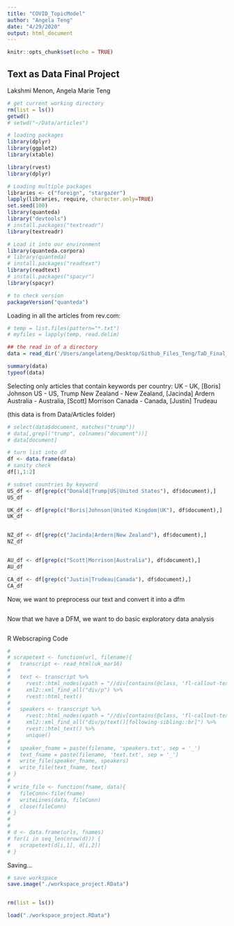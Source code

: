 ```yaml
---
title: "COVID_TopicModel"
author: "Angela Teng"
date: "4/29/2020"
output: html_document
---
```


```r
knitr::opts_chunk$set(echo = TRUE)
```

## Text as Data Final Project 
Lakshmi Menon, Angela Marie Teng

```r
# get current working directory
rm(list = ls())
getwd()  
# setwd("~/Data/articles")

# loading packages 
library(dplyr)
library(ggplot2)
library(xtable)

library(rvest)
library(dplyr)

# Loading multiple packages
libraries <- c("foreign", "stargazer")
lapply(libraries, require, character.only=TRUE)
set.seed(100)
library(quanteda)
library("devtools")
# install.packages("textreadr")
library(textreadr)

# Load it into our environment
library(quanteda.corpora)
# library(quanteda)
# install.packages("readtext")
library(readtext)
# install.packages("spacyr")
library(spacyr)

# to check version
packageVersion("quanteda")

```

Loading in all the articles from rev.com:
```r
# temp = list.files(pattern="*.txt")
# myfiles = lapply(temp, read.delim)

## the read in of a directory
data = read_dir('/Users/angelateng/Desktop/Github_Files_Teng/TaD_Final_Project/Data/articles')

summary(data)
typeof(data)
```

Selecting only articles that contain keywords per country: 
UK - UK, [Boris] Johnson
US - US, Trump 
New Zealand - New Zealand, [Jacinda] Ardern
Australia - Australia, [Scott] Morrison
Canada - Canada, [Justin] Trudeau

(this data is from Data/Articles folder)
```r
# select(data$document, matches("trump"))
# data[,grepl("trump", colnames("document"))]
# data[document]

# turn list into df
df <- data.frame(data)
# sanity check
df[1,1:2]

# subset countries by keyword
US_df <- df[grep(c("Donald|Trump|US|United States"), df$document),]
US_df

UK_df <- df[grep(c("Boris|Johnson|United Kingdom|UK"), df$document),]
UK_df


NZ_df <- df[grep(c("Jacinda|Ardern|New Zealand"), df$document),]
NZ_df


AU_df <- df[grep(c("Scott|Morrison|Australia"), df$document),]
AU_df

CA_df <- df[grep(c("Justin|Trudeau|Canada"), df$document),]
CA_df
```

Now, we want to preprocess our text and convert it into a dfm
```r



```


Now that we have a DFM, we want to do basic exploratory data analysis
```r


```


R Webscraping Code 
```r

# 
# scrapetext <- function(url, filename){
#   transcript <- read_html(uk_mar16)
#   
#   text <- transcript %>% 
#     rvest::html_nodes(xpath = "//div[contains(@class, 'fl-callout-text')]") %>% 
#     xml2::xml_find_all("div/p") %>% 
#     rvest::html_text()
# 
#   speakers <- transcript %>% 
#     rvest::html_nodes(xpath = "//div[contains(@class, 'fl-callout-text')]") %>% 
#     xml2::xml_find_all("div/p/text()[following-sibling::br]") %>% 
#     rvest::html_text() %>%
#     unique()
#   
#   speaker_fname = paste(filename, 'speakers.txt', sep = '_')
#   text_fname = paste(filename, 'text.txt', sep = '_')
#   write_file(speaker_fname, speakers)
#   write_file(text_fname, text)
# }
# 
# write_file <- function(fname, data){
#   fileConn<-file(fname)
#   writeLines(data, fileConn)
#   close(fileConn)  
# }
# 
# 
# d <- data.frame(urls, fnames)
# for(i in seq_len(nrow(d))) {
#   scrapetext(d[i,1], d[i,2])
# }
```


Saving... 
```r
# save workspace
save.image("./workspace_project.RData")


rm(list = ls())

load("./workspace_project.RData")

```




